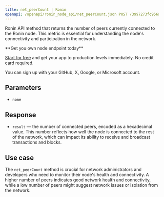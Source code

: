 ---
title: net_peerCount | Ronin
openapi: /openapi/ronin_node_api/net_peerCount.json POST /3997273fc956a67dc6982384500e669e
---

Ronin API method that returns the number of peers currently connected to the Ronin node. This metric is essential for understanding the node's connectivity and participation in the network.

<Check>
**Get you own node endpoint today**

[Start for free](https://console.chainstack.com/) and get your app to production levels immediately. No credit card required.

You can sign up with your GitHub, X, Google, or Microsoft account.
</Check>


## Parameters

* `none`

## Response

* `result` — the number of connected peers, encoded as a hexadecimal value. This number reflects how well the node is connected to the rest of the network, which can impact its ability to receive and broadcast transactions and blocks.

## Use case

The `net_peerCount` method is crucial for network administrators and developers who need to monitor their node's health and connectivity. A higher number of peers indicates good network health and connectivity, while a low number of peers might suggest network issues or isolation from the network.

